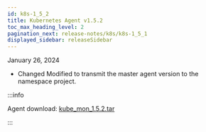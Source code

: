 ```yaml
---
id: k8s-1_5_2
title: Kubernetes Agent v1.5.2
toc_max_heading_level: 2
pagination_next: release-notes/k8s/k8s-1_5_1
displayed_sidebar: releaseSidebar
---
```


January 26, 2024

-   <Status>Changed</Status> Modified to transmit the master agent version to the namespace project.

:::info

Agent download: [kube_mon_1.5.2.tar](https://repo.whatap.io/docker/kube_mon_1.5.2.tar)

:::
